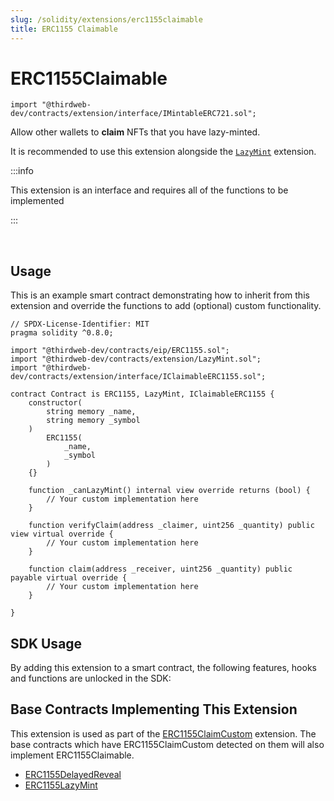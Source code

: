 ```yaml
---
slug: /solidity/extensions/erc1155claimable
title: ERC1155 Claimable
---
```



# ERC1155Claimable

```solidity
import "@thirdweb-dev/contracts/extension/interface/IMintableERC721.sol";
```

Allow other wallets to **claim** NFTs that you have lazy-minted.

It is recommended to use this extension alongside the [`LazyMint`](/solidity/extensions/lazymint) extension.

:::info

This extension is an interface and requires all of the functions to be implemented

:::

<br />

<ViewContractCodeButton
  link="https://github.com/thirdweb-dev/contracts/blob/main/contracts/extension/interface/IClaimableERC1155.sol"
  name="IClaimableERC1155"
/>

## Usage

This is an example smart contract demonstrating how to inherit from this extension and override the functions to add (optional) custom functionality.

```solidity
// SPDX-License-Identifier: MIT
pragma solidity ^0.8.0;

import "@thirdweb-dev/contracts/eip/ERC1155.sol";
import "@thirdweb-dev/contracts/extension/LazyMint.sol";
import "@thirdweb-dev/contracts/extension/interface/IClaimableERC1155.sol";

contract Contract is ERC1155, LazyMint, IClaimableERC1155 {
    constructor(
        string memory _name,
        string memory _symbol
    )
        ERC1155(
            _name,
            _symbol
        )
    {}

    function _canLazyMint() internal view override returns (bool) {
        // Your custom implementation here
    }

    function verifyClaim(address _claimer, uint256 _quantity) public view virtual override {
        // Your custom implementation here
    }

    function claim(address _receiver, uint256 _quantity) public payable virtual override {
        // Your custom implementation here
    }

}
```

## SDK Usage

By adding this extension to a smart contract, the following features, hooks and functions are unlocked in the SDK:

<div className="row" style={{ marginBottom: 12 }}>
  <div className="col col--3" style={{ padding: 8 }}>
    <QuickstartCard
      name="React"
      link="/react/react.usenfts"
      image="/assets/languages/react.png"
    />
  </div>
  <div className="col col--3" style={{ padding: 8 }}>
    <QuickstartCard
      name="TypeScript"
      link="/typescript/sdk.erc1155"
      image="/assets/languages/typescript.png"
    />
  </div>
  <div className="col col--3" style={{ padding: 8 }}>
    <QuickstartCard
      name="Python"
      link="/python/erc1155"
      image="/assets/languages/python.png"
    />
  </div>
  <div className="col col--3" style={{ padding: 8 }}>
    <QuickstartCard
      name="Unity"
      link="/unity/erc1155"
      image="/assets/languages/unity.webp"
    />
  </div>
</div>

## Base Contracts Implementing This Extension

This extension is used as part of the [ERC1155ClaimCustom](/solidity/extensions/erc1155claimcustom) extension.
The base contracts which have ERC1155ClaimCustom detected on them will also implement ERC1155Claimable.

- [ERC1155DelayedReveal](/solidity/base-contract/erc1155delayedreveal)
- [ERC1155LazyMint](/solidity/base-contracts/erc1155lazymint)
